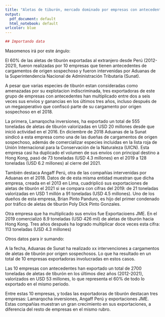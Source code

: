 ```yaml
---
title: "Aletas de tiburón, mercado dominado por empresas con antecedentes de tráfico"
output:
  pdf_document: default
  html_notebook: default
urlcolor: blue
---
```


```r
## Importando data
```


Masomenos irá por este ángulo:

El 60% de las aletas de tiburón exportadas al extranjero desde Perú (2012-2021), fueron realizadas por 10 empresas que tienen antecedentes de cargamentos de origen sospechoso y fueron intervenidas por Aduanas de la Superintendencia Nacional de Administración Tributaria (Sunat). 

A pesar que varias especies de tiburón estan consideradas como amenazadas por su explotacion indiscriminada, tres exportadoras de este grupo de empresas con antecedentes han multiplicado entre dos a seis veces sus envíos y ganancias en los últimos tres años, incluso después de un megaoperativo que confiscó parte de su cargamento por origen sospechoso en el 2018.

La primera, Lamarqocha inversiones, ha exportado un total de 555 toneladas de aletas de tiburón valorizadas en USD 20 millones desde que inició actividad en el 2016. En diciembre de 2018 Aduanas de la Sunat sindicó a esta empresa como una de las dueñas de cargamentos de origen sospechoso, además de comercializar especies incluidas en la lista roja de Unión Internacional para la Conservación de la Naturaleza (UICN). Esta empresa casi ha duplicado el volumen de sus envíos con principal destino a Hong Kong, pasó de 73 toneladas (USD 4.3 millones) en el 2019 a 128 toneladas (USD 6.2 millones) al cierre del 2021.

También destaca Angaff Perú, otra de las compañías intervenidas por Aduanas en el 2018. Datos de de esta misma entidad muestran que dicha empresa, creada en el 2013 en Lima, cuadriplicó sus exportaciones de aletas de tiburón el 2021 si se compara con cifras del 2019: de 21 toneladas valorizadas en USD 1 millón a 91 toneladas (USD 4.5 millones). Uno de los dueños de esta empresa, Brian Pinto Panduro, es hijo del primer condenado por tráfico de aletas de tiburón Poly Dick Pinto Gonzales. 

Otra empresa que ha multiplicado sus envíos fue Exportacioens JME. En el 2019 comercializó 8.9 toneladas (USD 426 mil) de aletas de tiburón hacia Hong Kong. Tres años después ha logrado multiplicar doce veces esta cifra: 113 toneladas (USD 4.3 millones)

Otros datos para ir sumando: 

A la fecha, Aduanas de Sunat ha realizado xx intervenciones a cargamentos de aletas de tiburón por origen sospechosos. Lo que ha resultado en un total de 10 empresas exportadoras involucradas en estos casos.

Las 10 empresas con antecedentes han exportado un total de 2700 toneladas de aletas de tiburón en los últimos diez años (2012-2021), valorizados en USD 53 millones, lo que representa el 60% de todo lo exportado en el mismo periodo. 

Entre estas 10 empresas, y todas las exportadoras de tiburón destacan tres empresas: Lamarqocha inversiones, Angaff Perú y exportaciones JME. Estas compañías muestran un gran crecimiento en sus exportaciones, a diferencia del resto de empresas en el mismo rubro. 


